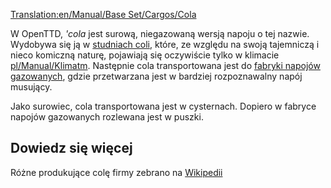 [[Translation:en/Manual/Base Set/Cargos/Cola]]

{{pl/Manual/Base Set/Cargos/Ładunek|name=Cola
|image=en/Manual/Base Set/ColaWells.png
|produced=[[pl/Manual/Base Set/Industries/Studnia coli|Studnia coli]]
|accepted=[[pl/Manual/Base Set/Industries/Fabryka napojów gazowanych|Fabryka napojów gazowanych]]
}}
W OpenTTD, '''cola'' jest surową, niegazowaną wersją napoju o tej nazwie. Wydobywa się ją w [[pl/Manual/Base Set/Industries/Studnia coli|studniach coli]], które, ze względu na swoją tajemniczą i nieco komiczną naturę, pojawiają się oczywiście tylko w klimacie [[pl/Manual/Klimat]]m. Następnie cola transportowana jest do [[pl/Manual/Base Set/Industries/Fabryka napojów gazowanych|fabryki napojów gazowanych]], gdzie przetwarzana jest w bardziej rozpoznawalny napój musujący.

Jako surowiec, cola transportowana jest w cysternach. Dopiero w fabryce napojów gazowanych rozlewana jest w puszki.

==Dowiedz się więcej==

Różne produkujące colę firmy zebrano na [https://pl.wikipedia.org/wiki/Cola Wikipedii]